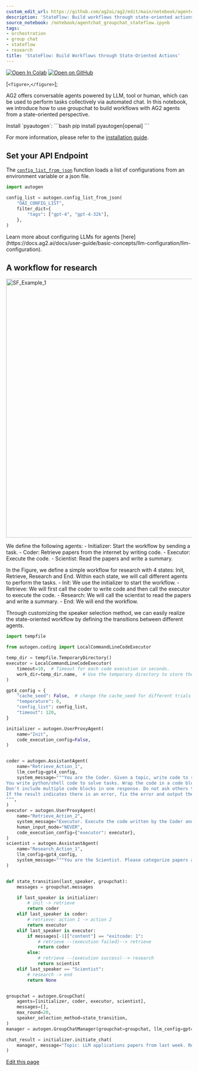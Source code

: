 ```yaml
---
custom_edit_url: https://github.com/ag2ai/ag2/edit/main/notebook/agentchat_groupchat_stateflow.ipynb
description: 'StateFlow: Build workflows through state-oriented actions.'
source_notebook: /notebook/agentchat_groupchat_stateflow.ipynb
tags:
- orchestration
- group chat
- stateflow
- research
title: 'StateFlow: Build Workflows through State-Oriented Actions'
---
```


<a href="https://colab.research.google.com/github/ag2ai/ag2/blob/main/notebook/agentchat_groupchat_stateflow.ipynb" class="colab-badge" target="_blank"><img noZoom src="https://colab.research.google.com/assets/colab-badge.svg" alt="Open In Colab" /></a>
<a href="https://github.com/ag2ai/ag2/blob/main/notebook/agentchat_groupchat_stateflow.ipynb" class="github-badge" target="_blank"><img noZoom src="https://img.shields.io/badge/Open%20on%20GitHub-grey?logo=github" alt="Open on GitHub" /></a>




[`<figure>`,`</figure>`];

AG2 offers conversable agents powered by LLM, tool or human, which can
be used to perform tasks collectively via automated chat. In this
notebook, we introduce how to use groupchat to build workflows with AG2
agents from a state-oriented perspective.


<div class="info Requirements">
<Info>
Install `pyautogen`:
```bash
pip install pyautogen[openai]
```

For more information, please refer to the [installation guide](https://docs.ag2.ai/docs/user-guide/basic-concepts/installing-ag2).
</Info>
</div>


## Set your API Endpoint

The
[`config_list_from_json`](https://docs.ag2.ai/docs/api-reference/autogen/config_list_from_json#config-list-from-json)
function loads a list of configurations from an environment variable or
a json file.

```python
import autogen

config_list = autogen.config_list_from_json(
    "OAI_CONFIG_LIST",
    filter_dict={
        "tags": ["gpt-4", "gpt-4-32k"],
    },
)
```


<div class="tip">
<Tip>
Learn more about configuring LLMs for agents [here](https://docs.ag2.ai/docs/user-guide/basic-concepts/llm-configuration/llm-configuration).
</Tip>
</div>


## A workflow for research

<div dangerouslySetInnerHTML={{ __html: quartoRawHtml[0] }} />

<img src="https://raw.githubusercontent.com/ag2ai/ag2/refs/heads/main/website/docs/_blogs/2024-02-29-StateFlow/img/sf_example_1.webp"  width="700"
         alt="SF_Example_1"> </img>
<div dangerouslySetInnerHTML={{ __html: quartoRawHtml[1] }} />

We define the following agents: - Initializer: Start the workflow by
sending a task. - Coder: Retrieve papers from the internet by writing
code. - Executor: Execute the code. - Scientist: Read the papers and
write a summary.

In the Figure, we define a simple workflow for research with 4 states:
Init, Retrieve, Research and End. Within each state, we will call
different agents to perform the tasks. - Init: We use the initializer to
start the workflow. - Retrieve: We will first call the coder to write
code and then call the executor to execute the code. - Research: We will
call the scientist to read the papers and write a summary. - End: We
will end the workflow.

Through customizing the speaker selection method, we can easily realize
the state-oriented workflow by defining the transitions between
different agents.

```python
import tempfile

from autogen.coding import LocalCommandLineCodeExecutor

temp_dir = tempfile.TemporaryDirectory()
executor = LocalCommandLineCodeExecutor(
    timeout=10,  # Timeout for each code execution in seconds.
    work_dir=temp_dir.name,  # Use the temporary directory to store the code files.
)

gpt4_config = {
    "cache_seed": False,  # change the cache_seed for different trials
    "temperature": 0,
    "config_list": config_list,
    "timeout": 120,
}

initializer = autogen.UserProxyAgent(
    name="Init",
    code_execution_config=False,
)


coder = autogen.AssistantAgent(
    name="Retrieve_Action_1",
    llm_config=gpt4_config,
    system_message="""You are the Coder. Given a topic, write code to retrieve related papers from the arXiv API, print their title, authors, abstract, and link.
You write python/shell code to solve tasks. Wrap the code in a code block that specifies the script type. The user can't modify your code. So do not suggest incomplete code which requires others to modify. Don't use a code block if it's not intended to be executed by the executor.
Don't include multiple code blocks in one response. Do not ask others to copy and paste the result. Check the execution result returned by the executor.
If the result indicates there is an error, fix the error and output the code again. Suggest the full code instead of partial code or code changes. If the error can't be fixed or if the task is not solved even after the code is executed successfully, analyze the problem, revisit your assumption, collect additional info you need, and think of a different approach to try.
""",
)
executor = autogen.UserProxyAgent(
    name="Retrieve_Action_2",
    system_message="Executor. Execute the code written by the Coder and report the result.",
    human_input_mode="NEVER",
    code_execution_config={"executor": executor},
)
scientist = autogen.AssistantAgent(
    name="Research_Action_1",
    llm_config=gpt4_config,
    system_message="""You are the Scientist. Please categorize papers after seeing their abstracts printed and create a markdown table with Domain, Title, Authors, Summary and Link""",
)


def state_transition(last_speaker, groupchat):
    messages = groupchat.messages

    if last_speaker is initializer:
        # init -> retrieve
        return coder
    elif last_speaker is coder:
        # retrieve: action 1 -> action 2
        return executor
    elif last_speaker is executor:
        if messages[-1]["content"] == "exitcode: 1":
            # retrieve --(execution failed)--> retrieve
            return coder
        else:
            # retrieve --(execution success)--> research
            return scientist
    elif last_speaker == "Scientist":
        # research -> end
        return None


groupchat = autogen.GroupChat(
    agents=[initializer, coder, executor, scientist],
    messages=[],
    max_round=20,
    speaker_selection_method=state_transition,
)
manager = autogen.GroupChatManager(groupchat=groupchat, llm_config=gpt4_config)
```


```python
chat_result = initializer.initiate_chat(
    manager, message="Topic: LLM applications papers from last week. Requirement: 5 - 10 papers from different domains."
)
```

<div className="edit-url-container">
    <a className="edit-url" href="https://github.com/ag2ai/ag2/edit/main/notebook/agentchat_groupchat_stateflow.ipynb" target='_blank'><Icon icon="pen" iconType="solid" size="13px"/> Edit this page</a>
</div>
